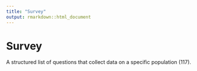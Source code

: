 ```yaml
---
title: "Survey"
output: rmarkdown::html_document
---
```


# Survey

A structured list of questions that collect  data on a specific population (117).
